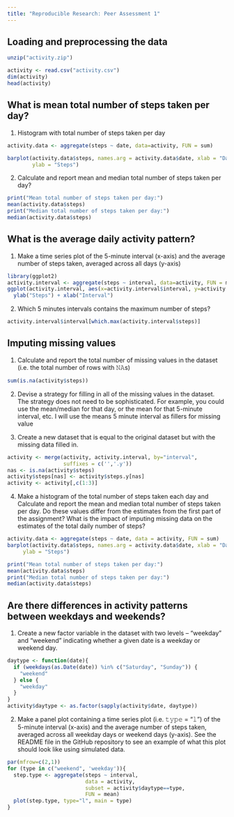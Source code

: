```yaml
---
title: "Reproducible Research: Peer Assessment 1"
---
```



## Loading and preprocessing the data
```r
unzip("activity.zip")

activity <- read.csv("activity.csv")
dim(activity)
head(activity)

```


## What is mean total number of steps taken per day?

1) Histogram with total number of steps taken per day

```r
activity.data <- aggregate(steps ~ date, data=activity, FUN = sum)

barplot(activity.data$steps, names.arg = activity.data$date, xlab = "Date",
        ylab = "Steps")
```

2) Calculate and report mean and median total number of steps taken per day?

```r
print("Mean total number of steps taken per day:")
mean(activity.data$steps)
print("Median total number of steps taken per day:")
median(activity.data$steps)
```


## What is the average daily activity pattern?
1) Make a time series plot of the 5-minute interval (x-axis) and the average number of steps taken, averaged across all days (y-axis)

```r
library(ggplot2)
activity.interval <- aggregate(steps ~ interval, data=activity, FUN = mean)
ggplot(activity.interval, aes(x=activity.interval$interval, y=activity.interval$steps)) + geom_line()+
  ylab("Steps") + xlab("Interval")
```

2) Which 5 minutes intervals contains the maximum number of steps?

```r
activity.interval$interval[which.max(activity.interval$steps)]

```

## Imputing missing values

1) Calculate and report the total number of missing values in the dataset (i.e. the total number of rows with 𝙽𝙰s)
```r
sum(is.na(activity$steps))
```

2) Devise a strategy for filling in all of the missing values in the dataset. The strategy does not need to be sophisticated. For example, you could use the mean/median for that day, or the mean for that 5-minute interval, etc.
I will use the means 5 minute interval as fillers for missing value

3) Create a new dataset that is equal to the original dataset but with the missing data filled in.
```r
activity <- merge(activity, activity.interval, by="interval",
                  suffixes = c('','.y'))
nas <- is.na(activity$steps)
activity$steps[nas] <- activity$steps.y[nas]  
activity <- activity[,c(1:3)]

```

4) Make a histogram of the total number of steps taken each day and Calculate and report the mean and median total number of steps taken per day. Do these values differ from the estimates from the first part of the assignment? What is the impact of imputing missing data on the estimates of the total daily number of steps?
```r
activity.data <- aggregate(steps ~ date, data = activity, FUN = sum)
barplot(activity.data$steps, names.arg = activity.data$date, xlab = "Data",
     ylab = "Steps")
```

```r
print("Mean total number of steps taken per day:")
mean(activity.data$steps)
print("Median total number of steps taken per day:")
median(activity.data$steps)
```

## Are there differences in activity patterns between weekdays and weekends?
1) Create a new factor variable in the dataset with two levels – “weekday” and “weekend” indicating whether a given date is a weekday or weekend day.
```r
daytype <- function(date){
  if (weekdays(as.Date(date)) %in% c("Saturday", "Sunday")) {
    "weekend"
  } else {
    "weekday"
  }
}
activity$daytype <- as.factor(sapply(activity$date, daytype))
```

2) Make a panel plot containing a time series plot (i.e. 𝚝𝚢𝚙𝚎 = "𝚕") of the 5-minute interval (x-axis) and the average number of steps taken, averaged across all weekday days or weekend days (y-axis). See the README file in the GitHub repository to see an example of what this plot should look like using simulated data.

```r
par(mfrow=c(2,1))
for (type in c("weekend", 'weekday')){
  step.type <- aggregate(steps ~ interval, 
                         data = activity,
                         subset = activity$daytype==type,
                         FUN = mean)
  plot(step.type, type="l", main = type)
}
```



